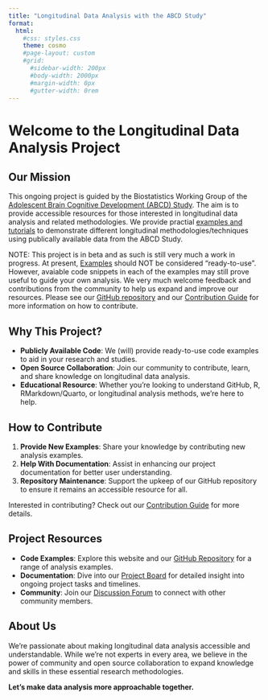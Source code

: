```yaml
---
title: "Longitudinal Data Analysis with the ABCD Study"
format:
  html:
    #css: styles.css
    theme: cosmo
    #page-layout: custom
    #grid:
      #sidebar-width: 200px
      #body-width: 2000px
      #margin-width: 0px
      #gutter-width: 0rem
---
```


# Welcome to the Longitudinal Data Analysis Project

## Our Mission

This ongoing project is guided by the Biostatistics Working Group of the [Adolescent Brain Cognitive Development (ABCD) Study](https://abcdstudy.org/). The aim is to provide accessible resources for those interested in longitudinal data analysis and related methodologies. We provide practial [examples and tutorials](https://opendevsci.github.io/LongDev-ABCD/examples/examples.html) to demonstrate different longitudinal methodologies/techniques using publically available data from the ABCD Study.

::: {.callout-important}
NOTE: This project is in beta and as such is still very much a work in progress. At present, [Examples](https://opendevsci.github.io/LongDev-ABCD/examples/examples.html) should NOT be considered "ready-to-use". However, avaiable code snippets in each of the examples may still prove useful to guide your own analysis. We very much welcome feedback and contributions from the community to help us expand and improve our resources. Please see our [GitHub repository](https://github.com/OpenDevSci/LongDev-ABCD) and our [Contribution Guide](https://github.com/OpenDevSci/LongDev-ABCD/blob/main/docs/Contributing.md) for more information on how to contribute.
:::

## Why This Project?

- **Publicly Available Code**: We (will) provide ready-to-use code examples to aid in your research and studies.
- **Open Source Collaboration**: Join our community to contribute, learn, and share knowledge on longitudinal data analysis.
- **Educational Resource**: Whether you're looking to understand GitHub, R, RMarkdown/Quarto, or longitudinal analysis methods, we're here to help.

## How to Contribute

1. **Provide New Examples**: Share your knowledge by contributing new analysis examples.
2. **Help With Documentation**: Assist in enhancing our project documentation for better user understanding.
3. **Repository Maintenance**: Support the upkeep of our GitHub repository to ensure it remains an accessible resource for all.

Interested in contributing? Check out our [Contribution Guide](https://github.com/OpenDevSci/LongDev-ABCD/blob/main/docs/Contributing.md) for more details.

## Project Resources

- **Code Examples**: Explore this website and our [GitHub Repository](https://github.com/OpenDevSci/LongDev-ABCD) for a range of analysis examples.
- **Documentation**: Dive into our [Project Board](https://github.com/orgs/OpenDevSci/projects/13) for detailed insight into ongoing project tasks and timelines.
- **Community**: Join our [Discussion Forum](https://github.com/orgs/OpenDevSci/discussions) to connect with other community members.

## About Us

We're passionate about making longitudinal data analysis accessible and understandable. While we're not experts in every area, we believe in the power of community and open source collaboration to expand knowledge and skills in these essential research methodologies.

**Let's make data analysis more approachable together.**


